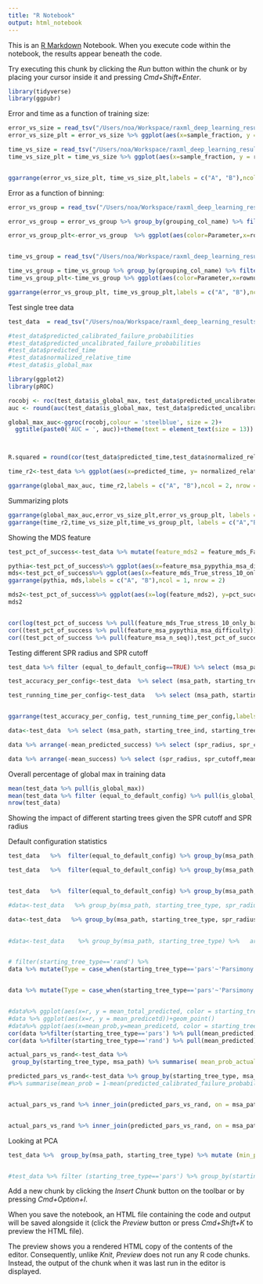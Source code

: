 ```yaml
---
title: "R Notebook"
output: html_notebook
---
```


This is an [R Markdown](http://rmarkdown.rstudio.com) Notebook. When you execute code within the notebook, the results appear beneath the code. 

Try executing this chunk by clicking the *Run* button within the chunk or by placing your cursor inside it and pressing *Cmd+Shift+Enter*. 

```r
library(tidyverse)
library(ggpubr)
```

Error and time  as a function of training size:
```r
error_vs_size = read_tsv("/Users/noa/Workspace/raxml_deep_learning_results/ready_raw_data/Pandit/ML/Changing_training_sizes/error_metrics.tsv")
error_vs_size_plt = error_vs_size %>% ggplot(aes(x=sample_fraction, y = AUC))+geom_line()+ expand_limits(y = 0.5)+xlab("Fraction of training-data")+ theme(text = element_text(size = 13))+ylab("AUC")+geom_point()

time_vs_size = read_tsv("/Users/noa/Workspace/raxml_deep_learning_results/ready_raw_data/Pandit/ML/Changing_training_sizes/time_metrics.tsv")
time_vs_size_plt = time_vs_size %>% ggplot(aes(x=sample_fraction, y = r2))+geom_line()+ expand_limits(y = 0)+xlab("Fraction of training-data")+theme(text = element_text(size = 13))+ylab("R-squared")+geom_point()


ggarrange(error_vs_size_plt, time_vs_size_plt,labels = c("A", "B"),ncol = 2, nrow = 1)
```

Error as a function of binning:

```r
error_vs_group = read_tsv("/Users/noa/Workspace/raxml_deep_learning_results/ready_raw_data/Pandit/ML/Changing_training_sizes/error_group_metrics.tsv")

error_vs_group = error_vs_group %>% group_by(grouping_col_name) %>% filter (grouping_col_name!="starting_tree_type_bool") %>% mutate(rownum = row_number()) %>% mutate(Parameter = case_when(grouping_col_name=="n_seq_group"~"Number of sequences",grouping_col_name=="msa_difficulty_group"~"MSA difficulty",grouping_col_name=="feature_msa_n_loci"~"Number of MSA positions")) %>% ungroup()

error_vs_group_plt<-error_vs_group  %>% ggplot(aes(color=Parameter,x=rownum, y = AUC))+geom_line()+geom_point()+ expand_limits(y = 0.5)+xlab("Quantile")+theme(text = element_text(size = 13))


time_vs_group = read_tsv("/Users/noa/Workspace/raxml_deep_learning_results/ready_raw_data/Pandit/ML/Changing_training_sizes/time_group_metrics.tsv")

time_vs_group = time_vs_group %>% group_by(grouping_col_name) %>% filter (grouping_col_name!="starting_tree_type_bool") %>% mutate(rownum = row_number()) %>% mutate(Parameter = case_when(grouping_col_name=="n_seq_group"~"Number of sequences",grouping_col_name=="msa_difficulty_group"~"MSA difficulty",grouping_col_name=="feature_msa_n_loci"~"Number of MSA positions")) %>% ungroup()
time_vs_group_plt<-time_vs_group %>% ggplot(aes(color=Parameter,x=rownum, y = R2))+geom_line()+geom_point()+ expand_limits(y = 0)+xlab("Quantile")+ylab("R-squared")+theme(text = element_text(size = 13))

ggarrange(error_vs_group_plt, time_vs_group_plt,labels = c("A", "B"),ncol = 1, nrow = 2,common.legend = TRUE)
```
Test single tree data

```r

test_data  = read_tsv("/Users/noa/Workspace/raxml_deep_learning_results/ready_raw_data/Pandit/ML/Working_results/test_single_tree_data.tsv") 


```

```r
#test_data$predicted_calibrated_failure_probabilities
#test_data$predicted_uncalibrated_failure_probabilities
#test_data$predicted_time
#test_data$normalized_relative_time
#test_data$is_global_max

library(ggplot2)
library(pROC)

rocobj <- roc(test_data$is_global_max, test_data$predicted_uncalibrated_failure_probabilities)
auc <- round(auc(test_data$is_global_max, test_data$predicted_uncalibrated_failure_probabilities),3)

global_max_auc<-ggroc(rocobj,colour = 'steelblue', size = 2)+
  ggtitle(paste0('AUC = ', auc))+theme(text = element_text(size = 13))




```



```r
R.squared = round(cor(test_data$predicted_time,test_data$normalized_relative_time ) ^ 2,3)

time_r2<-test_data %>% ggplot(aes(x=predicted_time, y= normalized_relative_time))+geom_point(size=0.01)+xlab("Predicted")+ ylab("True")+theme(text = element_text(size = 13))+ ggtitle(paste0('R-squared = ', R.squared ))+theme(text = element_text(size = 13))


```

```r

ggarrange(global_max_auc, time_r2,labels = c("A", "B"),ncol = 2, nrow = 1)
```

Summarizing plots
```r


ggarrange(global_max_auc,error_vs_size_plt,error_vs_group_plt, labels = c("A","B","C"), nrow = 2, ncol = 2, legend = "bottom",vjust= 1)
ggarrange(time_r2,time_vs_size_plt,time_vs_group_plt, labels = c("A","B","C"), nrow = 2, ncol = 2,legend = "bottom",vjust=  1)

```





Showing the MDS feature

```r
test_pct_of_success<-test_data %>% mutate(feature_mds2 = feature_mds_False_stress_10_only_base/feature_tree_parsimony_rf_values_mean_averaged_per_entire_MSA**2) %>% group_by(msa_path,feature_mds2 , feature_msa_pypythia_msa_difficulty, feature_mds_True_stress_10_only_base, feature_msa_n_seq, feature_tree_parsimony_rf_values_mean_averaged_per_entire_MSA) %>% summarise(pct_success = mean(is_global_max)) 

pythia<-test_pct_of_success%>% ggplot(aes(x=feature_msa_pypythia_msa_difficulty, y=pct_success))+geom_point()+geom_smooth()+ylab("% global maxima")+xlab("MSA difficulty score")+theme(text = element_text(size = 12))
mds<-test_pct_of_success%>% ggplot(aes(x=feature_mds_True_stress_10_only_base, y=pct_success))+geom_point()+geom_smooth()+ylab("% global maxima")+xlab("MDS stress score (10)")+theme(text = element_text(size = 12))
ggarrange(pythia, mds,labels = c("A", "B"),ncol = 1, nrow = 2)

```


```r
mds2<-test_pct_of_success%>% ggplot(aes(x=log(feature_mds2), y=pct_success))+geom_point()+geom_smooth()+ylab("% global maxima")+xlab("MDS stress score (10)")+theme(text = element_text(size = 12))
mds2


cor(log(test_pct_of_success %>% pull(feature_mds_True_stress_10_only_base)),test_pct_of_success %>% pull(pct_success ))
cor((test_pct_of_success %>% pull(feature_msa_pypythia_msa_difficulty)),test_pct_of_success %>% pull(pct_success ))
cor((test_pct_of_success %>% pull(feature_msa_n_seq)),test_pct_of_success %>% pull(pct_success ))
```


Testing different SPR radius and SPR cutoff

```r

test_data %>% filter (equal_to_default_config==TRUE) %>% select (msa_path, starting_tree_ind, starting_tree_type,spr_radius, spr_cutoff,predicted_time, predicted_calibrated_failure_probabilities, is_global_max, normalized_relative_time) %>% summarise(mean_success = mean(is_global_max), mean_time = mean(normalized_relative_time), mean_predicted_time = mean(predicted_time),mean_predicted_failure= mean(predicted_calibrated_failure_probabilities))

test_accuracy_per_config<-test_data  %>% select (msa_path, starting_tree_ind, starting_tree_type,spr_radius, spr_cutoff,predicted_time, predicted_calibrated_failure_probabilities, is_global_max, normalized_relative_time) %>% group_by(spr_cutoff, spr_radius) %>% summarise(mean_success = mean(is_global_max), mean_predicted_failure= mean(predicted_calibrated_failure_probabilities)) %>% ggplot(aes(x=mean_success, y = 1-mean_predicted_failure))+geom_point()+geom_line()+xlab("True success")+ylab("Predicted success")+theme(text = element_text(size = 12))

test_running_time_per_config<-test_data   %>% select (msa_path, starting_tree_ind, starting_tree_type,spr_radius, spr_cutoff,predicted_time, predicted_calibrated_failure_probabilities, is_global_max, normalized_relative_time) %>% group_by(spr_cutoff, spr_radius) %>% summarise(mean_time = mean(normalized_relative_time), mean_predicted_time = mean(predicted_time)) %>% ggplot(aes(x=mean_time, y =mean_predicted_time))+geom_point()+geom_line()+xlab("True time")+ylab("Predicted time")+theme(text = element_text(size = 12))


ggarrange(test_accuracy_per_config, test_running_time_per_config,labels = c("A", "B"),ncol = 1, nrow = 2)


```


```r
data<-test_data  %>% select (msa_path, starting_tree_ind, starting_tree_type,spr_radius, spr_cutoff,predicted_time, predicted_calibrated_failure_probabilities, is_global_max, normalized_relative_time,equal_to_default_config) %>% group_by(spr_cutoff, spr_radius) %>% summarise(mean_time = mean(normalized_relative_time), mean_predicted_time = mean(predicted_time), mean_success = mean(is_global_max), mean_predicted_failure= mean(predicted_calibrated_failure_probabilities) ) %>% mutate(mean_predicted_success = 1-mean_predicted_failure)

data %>% arrange(-mean_predicted_success) %>% select (spr_radius, spr_cutoff,mean_predicted_success, mean_predicted_time, mean_success, mean_time)

data %>% arrange(-mean_success) %>% select (spr_radius, spr_cutoff,mean_predicted_success, mean_predicted_time, mean_success, mean_time)
```

Overall percentage of global max in training data

```r
mean(test_data %>% pull(is_global_max))
mean(test_data %>% filter (equal_to_default_config) %>% pull(is_global_max))
nrow(test_data)
```

Showing the impact of different starting trees given the SPR cutoff and SPR radius

Default configuration statistics
```r
test_data   %>%  filter(equal_to_default_config) %>% group_by(msa_path, starting_tree_type) %>%   arrange(predicted_calibrated_failure_probabilities) %>% mutate(r = row_number()) %>% ungroup() %>% filter (r==1)  %>% group_by(starting_tree_type) %>% summarise(mean_prob = mean(is_global_max), mean_predicted = 1- mean(predicted_calibrated_failure_probabilities)) %>% ungroup()  

test_data   %>%  filter(equal_to_default_config) %>% group_by(msa_path, starting_tree_type) %>%   arrange(-predicted_calibrated_failure_probabilities) %>% mutate(r = row_number()) %>% ungroup() %>% filter (r==1)  %>% group_by(starting_tree_type) %>% summarise(mean_prob = mean(is_global_max), mean_predicted = 1- mean(predicted_calibrated_failure_probabilities)) %>% ungroup() 


test_data   %>%  filter(equal_to_default_config) %>% group_by(msa_path, starting_tree_type) %>%   arrange(-predicted_calibrated_failure_probabilities) %>% mutate(r = row_number()) %>% ungroup() %>% group_by(r, starting_tree_type) %>% summarise(mean_prob = mean(is_global_max), mean_predicted = 1- mean(predicted_calibrated_failure_probabilities)) %>% ungroup() 
```


```r


#data<-test_data   %>% group_by(msa_path, starting_tree_type, spr_radius, spr_cutoff) %>%   arrange(predicted_calibrated_failure_probabilities) %>% #mutate(r = row_number()) %>% ungroup() %>% group_by (r,spr_radius, spr_cutoff,starting_tree_type) %>% group_by(starting_tree_type, r) %>% #summarise(mean_prob = mean(is_global_max), mean_predicted = 1- mean(predicted_calibrated_failure_probabilities)) %>% ungroup()

data<-test_data   %>% group_by(msa_path, starting_tree_type, spr_radius, spr_cutoff) %>%   arrange(predicted_calibrated_failure_probabilities) %>% mutate(r = row_number()) %>% ungroup() %>% group_by (r,spr_radius, spr_cutoff,starting_tree_type) %>% group_by(starting_tree_type, r, spr_ra) %>% summarise(mean_prob = mean(is_global_max), mean_predicted = 1- mean(predicted_calibrated_failure_probabilities)) %>% ungroup()
 

#data<-test_data    %>% group_by(msa_path, starting_tree_type) %>%   arrange(predicted_calibrated_failure_probabilities) %>% mutate(r = #row_number()) %>% ungroup() %>% group_by (r,starting_tree_type) %>% summarise(mean_prob = mean(is_global_max), mean_predicted = 1- #mean(predicted_calibrated_failure_probabilities)) %>% ungroup() 


# filter(starting_tree_type=='rand') %>%
data %>% mutate(Type = case_when(starting_tree_type=='pars'~'Parsimony',TRUE~'Random')) %>%  ggplot(aes(x=r, y = mean_prob, colour = Type))+geom_point()+geom_smooth(method = 'lm') +ylab("% Global maxima")+xlab("Tree ranking")+theme(text = element_text(size = 12))+ guides(colour=guide_legend(title="Starting tree type"))


data %>% mutate(Type = case_when(starting_tree_type=='pars'~'Parsimony',TRUE~'Random')) %>%  ggplot(aes(x=mean_predicted, y = mean_prob, colour = Type))+geom_point()+geom_smooth(method = 'lm') +ylab("Global maxima")+xlab("Tree ranking")+theme(text = element_text(size = 12))+ guides(colour=guide_legend(title="Starting tree type"))


#data%>% ggplot(aes(x=r, y = mean_total_predicted, color = starting_tree_type))+geom_point()+geom_smooth(method = 'lm')
#data %>% ggplot(aes(x=r, y = mean_predicetd))+geom_point()
#data%>% ggplot(aes(x=mean_prob,y=mean_predicetd, color = starting_tree_type))+geom_point()+geom_abline(slope=1, intercept=0)
cor(data %>%filter(starting_tree_type=='pars') %>% pull(mean_predicted), data %>% filter(starting_tree_type=='pars') %>% pull(mean_prob))
cor(data %>%filter(starting_tree_type=='rand') %>% pull(mean_predicted), data %>% filter(starting_tree_type=='rand') %>% pull(mean_prob))


```



```r
actual_pars_vs_rand<-test_data %>% 
 group_by(starting_tree_type, msa_path) %>% summarise( mean_prob_actual = mean(is_global_max)) %>% ungroup() %>% pivot_wider(names_from = starting_tree_type, values_from =  mean_prob_actual ) %>% rename(pars_actual_prob = pars,rand_actual_prob = rand)

predicted_pars_vs_rand<-test_data %>% group_by(starting_tree_type, msa_path) %>% summarise( mean_prob_predicted = 1-mean(predicted_calibrated_failure_probabilities)) %>% ungroup() %>% pivot_wider(names_from = starting_tree_type, values_from =  mean_prob_predicted ) %>% rename(pars_predicted_prob = pars,rand_predicted_prob = rand)
#%>% summarise(mean_prob = 1-mean(predicted_calibrated_failure_probabilities), mean_prob_actual = mean(is_global_max)) %>% mutate #(pars_vs_rand = pars-rand) %>%  ggplot(aes(x=mean_prob, y = mean_prob_actual))+geom_point()+geom_smooth(method = 'lm') 


actual_pars_vs_rand %>% inner_join(predicted_pars_vs_rand, on = msa_path) %>% mutate(actual_diff = pars_actual_prob-rand_actual_prob, predicted_diff = pars_predicted_prob-rand_predicted_prob)  %>% ggplot(aes(x=(predicted_diff),y=(actual_diff)))+geom_point()+geom_smooth(method = 'lm')


actual_pars_vs_rand %>% inner_join(predicted_pars_vs_rand, on = msa_path) %>% mutate(actual_diff = pars_actual_prob-rand_actual_prob, predicted_diff = pars_predicted_prob-rand_predicted_prob)  %>% ggplot(aes(x=(rand_predicted_prob),y=(rand_actual_prob)))+geom_point()+geom_smooth(method = 'lm')

```

Looking at PCA
```r

test_data %>%  group_by(msa_path, starting_tree_type) %>% mutate (min_prob = min (is_global_max), max_prob = max(is_global_max)) %>% ungroup() %>% filter (max_prob>min_prob) %>% group_by (msa_path, starting_tree_ind, starting_tree_type,feature_tree_optimized_alpha, is_global_max) %>%  summarise(corr = cor(feature_tree_optimized_alpha,predicted_calibrated_failure_probabilities))+  ungroup()+ggplot(aes(x=corr))+geom_histogram()


#test_data %>% filter (starting_tree_type=='pars') %>% group_by(starting_tree_type,feature_tree_branch_lengths_pct_75, starting_tree_ind,feature_tree_optimized_alpha,feature_PCA_2,feature_PCA_3,feature_tree_MAD,) %>% summarise(mean_global = max(is_global_max)) %>% ggplot(aes(x=feature_tree_optimized_alpha, y = as.factor(mean_global)))+geom_boxplot()
```








Add a new chunk by clicking the *Insert Chunk* button on the toolbar or by pressing *Cmd+Option+I*.

When you save the notebook, an HTML file containing the code and output will be saved alongside it (click the *Preview* button or press *Cmd+Shift+K* to preview the HTML file). 

The preview shows you a rendered HTML copy of the contents of the editor. Consequently, unlike *Knit*, *Preview* does not run any R code chunks. Instead, the output of the chunk when it was last run in the editor is displayed.

